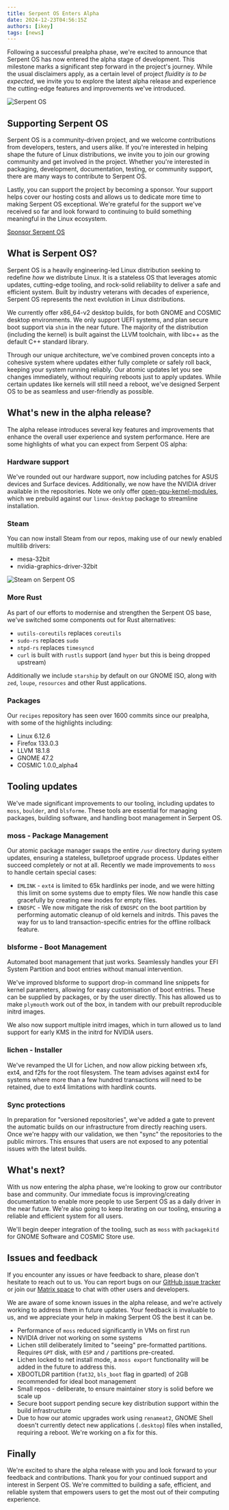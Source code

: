 ```yaml
---
title: Serpent OS Enters Alpha
date: 2024-12-23T04:56:15Z
authors: [ikey]
tags: [news]
---
```


Following a successful prealpha phase, we're excited to announce that Serpent OS has now entered the alpha stage of development. This milestone marks a significant step forward in the project's journey.
While the usual disclaimers apply, as a certain level of project *fluidity is to be expected*, we invite you to explore the latest alpha release and experience the cutting-edge features and improvements we've introduced.

<more></more>

![Serpent OS](featured.png)

## Supporting Serpent OS

Serpent OS is a community-driven project, and we welcome contributions from developers, testers, and users alike. If you're interested in helping shape the future of Linux distributions, we invite you to join our growing community and get involved in the project. Whether you're interested in packaging, development, documentation, testing, or community support, there are many ways to contribute to Serpent OS.

Lastly, you can support the project by becoming a sponsor. Your support helps cover our hosting costs and allows us to dedicate more time to making Serpent OS exceptional. We're grateful for the support we've received so far and look forward to continuing to build something meaningful in the Linux ecosystem.

<a class="btn btn-sm btn-outline-light mt-3 mb-5" href="/sponsor">
  <i class="fas fa-heart me-2"></i> Sponsor Serpent OS
</a>

## What is Serpent OS?

Serpent OS is a heavily engineering-led Linux distribution seeking to redefine *how* we distribute Linux.
It is a stateless OS that leverages atomic updates, cutting-edge tooling, and rock-solid reliability to deliver a safe and efficient system. Built by industry veterans with decades of experience, Serpent OS represents the next evolution in Linux distributions.

We currently offer x86_64-v2 desktop builds, for both GNOME and COSMIC desktop environments. We only support UEFI systems, and plan secure boot support via `shim` in the near future. The majority of the distribution (including the kernel) is built against the LLVM toolchain, with libc++ as the default C++ standard library.

Through our unique architecture, we've combined proven concepts into a cohesive system where updates either fully complete or safely roll back, keeping your system running reliably. Our atomic updates let you see changes immediately, without requiring reboots just to apply updates. While certain updates like kernels will still need a reboot, we've designed Serpent OS to be as seamless and user-friendly as possible.

## What's new in the alpha release?

The alpha release introduces several key features and improvements that enhance the overall user experience and system performance. Here are some highlights of what you can expect from Serpent OS alpha:

### Hardware support

We've rounded out our hardware support, now including patches for ASUS devices and Surface devices. Additionally, we now have the NVIDIA driver available in the repositories.
Note we only offer [open-gpu-kernel-modules](https://github.com/NVIDIA/open-gpu-kernel-modules), which we prebuild against our `linux-desktop` package to streamline
installation.

### Steam

You can now install Steam from our repos, making use of our newly enabled multilib drivers:

 - mesa-32bit
 - nvidia-graphics-driver-32bit

![Steam on Serpent OS](steam.png)

### More Rust

As part of our efforts to modernise and strengthen the Serpent OS base, we've switched some components out for Rust alternatives:

 - `uutils-coreutils` replaces `coreutils`
 - `sudo-rs` replaces `sudo`
 - `ntpd-rs` replaces `timesyncd`
 - `curl` is built with `rustls` support (and `hyper` but this is being dropped upstream)

Additionally we include `starship` by default on our GNOME ISO, along with `zed`, `loupe`, `resources` and other Rust applications.

### Packages

Our `recipes` repository has seen over 1600 commits since our prealpha, with some of the highlights including:

 - Linux 6.12.6
 - Firefox 133.0.3
 - LLVM 18.1.8
 - GNOME 47.2
 - COSMIC 1.0.0_alpha4

## Tooling updates

We've made significant improvements to our tooling, including updates to `moss`, `boulder`, and `blsforme`. These tools are essential for managing packages, building software, and handling boot management in Serpent OS.

### moss - Package Management

Our atomic package manager swaps the entire `/usr` directory during system updates, ensuring a stateless, bulletproof upgrade process. Updates either succeed completely or not at all.
Recently we made improvements to `moss` to handle certain special cases:

 - `EMLINK` - `ext4` is limited to 65k hardlinks per inode, and we were hitting this limit on some systems due to empty files. We now handle this case gracefully by creating new inodes for empty files.
 - `ENOSPC` - We now mitigate the risk of `ENOSPC` on the boot partition by performing automatic cleanup of old kernels and initrds. This paves the way for us to land transaction-specific entries for the offline rollback feature.

### blsforme - Boot Management

Automated boot management that just works. Seamlessly handles your EFI System Partition and boot entries without manual intervention.

We've improved blsforme to support drop-in command line snippets for kernel parameters, allowing for easy customisation of boot entries.
These can be supplied by packages, or by the user directly. This has allowed us to make `plymouth` work out of the box, in tandem with our
prebuilt reproducible initrd images.

We also now support multiple initrd images, which in turn allowed us to land support for early KMS in the initrd for NVIDIA users.

### lichen - Installer

We've revamped the UI for Lichen, and now allow picking between xfs, ext4, and f2fs for the root filesystem. The team advises against ext4 for systems where more than a few hundred
transactions will need to be retained, due to ext4 limitations with hardlink counts.

### Sync protections

In preparation for "versioned repositories", we've added a gate to prevent the automatic builds on our infrastructure from directly reaching users. Once we're happy with our validation, we
then "sync" the repositories to the public mirrors. This ensures that users are not exposed to any potential issues with the latest builds.

## What's next?

With us now entering the alpha phase, we're looking to grow our contributor base and community. Our immediate focus is improving/creating documentation to enable more people to use Serpent OS
as a daily driver in the near future. We're also going to keep iterating on our tooling, ensuring a reliable and efficient system for all users.

We'll begin deeper integration of the tooling, such as `moss` with `packagekitd` for GNOME Software and COSMIC Store use.

## Issues and feedback

If you encounter any issues or have feedback to share, please don't hesitate to reach out to us. You can report bugs on our [GitHub issue tracker](https://github.com/serpent-os/recipes/issues) or join our [Matrix space](https://matrix.to/#/!trFJOzhpDUejJKnPYg:matrix.org) to chat with other users and developers.

We are aware of some known issues in the alpha release, and we're actively working to address them in future updates. Your feedback is invaluable to us, and we appreciate your help in making Serpent OS the best it can be.

 - Performance of `moss` reduced significantly in VMs on first run
 - NVIDIA driver not working on some systems
 - Lichen still deliberately limited to "seeing" pre-formatted partitions. Requires `GPT` disk, with `ESP` and `/` partitions pre-created.
 - Lichen locked to net install mode, a `moss export` functionality will be added in the future to address this.
 - XBOOTLDR partition (`fat32`, `bls_boot` flag in gparted) of 2GB recommended for ideal boot management
 - Small repos - deliberate, to ensure maintainer story is solid before we scale up
 - Secure boot support pending secure key distribution support within the build infrastructure
 - Due to how our atomic upgrades work using `renameat2`, GNOME Shell doesn't currently detect new applications (`.desktop`) files when installed, requiring a reboot. We're working on a fix for this.

## Finally

We're excited to share the alpha release with you and look forward to your feedback and contributions. Thank you for your continued support and interest in Serpent OS. We're committed to building a safe, efficient, and reliable system that empowers users to get the most out of their computing experience.
